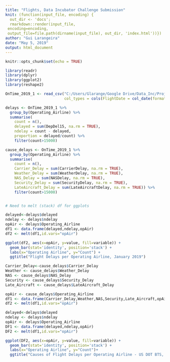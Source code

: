 ```yaml
---
title: "Flights, Data Incubator Challenge Submission"
knit: (function(input_file, encoding) {
  out_dir <- 'docs';
  rmarkdown::render(input_file,
 encoding=encoding,
 output_file=file.path(dirname(input_file), out_dir, 'index.html'))})
author: "Gui Larangeira"
date: "May 5, 2019"
output: html_document
---
```


```r
knitr::opts_chunk$set(echo = TRUE)
```


```r
library(readr)
library(dplyr)
library(ggplot2)
library(reshape2)

```

```r
OnTime_2019_1 <- read_csv("C:/Users/Glarange/Google Drive/Data_Inc/Project/OnTime_2019_1.csv", 
                          col_types = cols(FlightDate = col_date(format = "%m/%d/%Y")))

delays <- OnTime_2019_1 %>% 
  group_by(Operating_Airline) %>% 
  summarise(
    count = n(),
    delayed = sum(DepDel15, na.rm = TRUE),
    ndelay = count - delayed,
    proportion = delayed/count) %>%
    filter(count>15000)

cause_delays <- OnTime_2019_1 %>% 
  group_by(Operating_Airline) %>% 
  summarise(
    count = n(),
    Carrier_Delay = sum(CarrierDelay, na.rm = TRUE),
    Weather_Delay = sum(WeatherDelay, na.rm = TRUE),
    NAS_Delay = sum(NASDelay, na.rm = TRUE),
    Security_Delay = sum(SecurityDelay, na.rm = TRUE),
    LateAircraft_Delay = sum(LateAircraftDelay, na.rm = TRUE)) %>%
    filter(count>15000)


# Need to melt (stack) df for ggplots

delayed<-delays$delayed
ndelay <- delays$ndelay
opAir <- delays$Operating_Airline
df1 <- data.frame(delayed,ndelay,opAir)
df2 <- melt(df1,id.vars="opAir")

ggplot(df2, aes(x=opAir, y=value, fill=variable)) +
  geom_bar(stat='identity', position='stack') +
  labs(x="Operating Airline", y="Count") +
  ggtitle("Flight Delays per Operating Airline, January 2019")

```



```r

Carrier_Delay<-cause_delays$Carrier_Delay
Weather <- cause_delays$Weather_Delay
NAS <- cause_delays$NAS_Delay
Security <- cause_delays$Security_Delay
Late_Aircraft <- cause_delays$LateAircraft_Delay

opAir <- cause_delays$Operating_Airline
df1 <- data.frame(Carrier_Delay,Weather,NAS,Security,Late_Aircraft,opAir)
df2 <- melt(df1,id.vars="opAir")

delayed<-delays$delayed
ndelay <- delays$ndelay
opAir <- delays$Operating_Airline
DF1 <- data.frame(delayed,ndelay,opAir)
DF2 <- melt(df1,id.vars="opAir")

ggplot(DF2, aes(x=opAir, y=value, fill=variable)) +
  geom_bar(stat='identity', position='stack') +
  labs(x="Operating Airline", y="Count")+
  ggtitle("Causes of Flight Delays per Operating Airline - US DOT BTS, January 2019")
```


